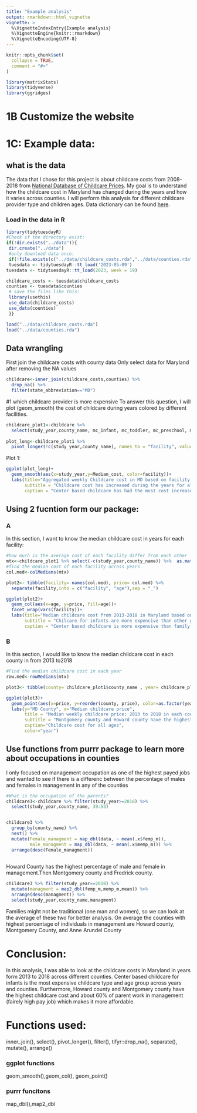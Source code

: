 ```yaml
---
title: "Example analysis"
output: rmarkdown::html_vignette
vignette: >
  %\VignetteIndexEntry{Example analysis}
  %\VignetteEngine{knitr::rmarkdown}
  %\VignetteEncoding{UTF-8}
---
```


```r
knitr::opts_chunk$set(
  collapse = TRUE,
  comment = "#>"
)
```

```r
library(matrixStats)
library(tidyverse)
library(ggridges)
```

# 1B Customize the website

# 1C: Example data:

## what is the data

The data that I chose for this project is about childcare costs from 2008-2018 from [National Database of Childcare Prices](https://www.dol.gov/agencies/wb/topics/featured-childcare). My goal is to understand how the childcare cost in Maryland has changed during the years and how it varies across counties. I will perform this analysis for different childcare provider type and children ages. Data dictionary can be found [here](https://github.com/rfordatascience/tidytuesday/blob/master/data/2023/2023-05-09/readme.md).

### Load in the data in R

```r
library(tidytuesdayR)
#Check if the directory exist:
if(!dir.exists("../data")){
 dir.create("../data")
 #only download data once:
 if(!file.exists(c("../data/childcare_costs.rda","../data/counties.rda"))){
 tuesdata <- tidytuesdayR::tt_load('2023-05-09')
tuesdata <- tidytuesdayR::tt_load(2023, week = 19)

childcare_costs <- tuesdata$childcare_costs
counties <- tuesdata$counties
 # save the files like this:
 library(usethis)
 use_data(childcare_costs)
 use_data(counties)
 }}
```

```r
load("../data/childcare_costs.rda")
load("../data/counties.rda")
```

## Data wrangling
First join the childcare costs with county data
Only select data for Maryland after removing the NA values

```r
childcare<-inner_join(childcare_costs,counties) %>%
  drop_na() %>% 
  filter(state_abbreviation=="MD")
```


#1 which childcare provider is more expensive
To answer this question, I will plot (geom_smooth) the cost of childcare during years colored by different facilities.

```r
childcare_plot1<-childcare %>% 
  select(study_year,county_name, mc_infant, mc_toddler, mc_preschool, mfcc_infant, mfcc_toddler,mfcc_preschool)
         
plot_long<-childcare_plot1 %>%
  pivot_longer(!c(study_year,county_name), names_to = "facility", values_to = "Median_cost")

```


Plot 1:

```r
ggplot(plot_long)+
  geom_smooth(aes(x=study_year,y=Median_cost, color=facility))+
  labs(title="Aggregated weekly Childcare cost in MD based on facility type: 2013-2018",
       subtitle = "Childcare cost has increased during the years for all facility types\n(mc=center based, mfcc=family childcare)",
       caption = "Center based childcare has had the most cost increase during the years")

```
## Using 2 fucntion form our package:

### A
In this section, I want to know the median childcare cost in years for each facility:

```r
#how much is the average cost of each facility differ from each other 
mtx<-childcare_plot1 %>% select(-c(study_year,county_name)) %>%  as.matrix()
#find the median cost of each facility across years
col.med<-colMedians(mtx)

plot2<- tibble(facility= names(col.med), price= col.med) %>% 
  separate(facility,into = c("facility", "age"),sep = "_") 

ggplot(plot2)+
  geom_col(aes(x=age, y=price, fill=age))+
  facet_wrap(vars(facility))+
  labs(title="Median childcare cost from 2013-2018 in Maryland based on age and facility",
       subtitle = "Chilcare for infants are more expencive than other groups\nboth in mc and mfcc (mc=center based, mfcc=family childcare)",
       caption = "Center based childcare is more expensive than family based childcare")

```

### B
In this section, I would like to know the median childcare cost in each county in from 2013 to2018

```r
#Find the median childcare cost in each year
row.med<-rowMedians(mtx)

plot3<- tibble(county= childcare_plot1$county_name , year= childcare_plot1$study_year, price= row.med)

ggplot(plot3)+
  geom_point(aes(x=price, y=reorder(county, price), color=as.factor(year)))+
  labs(y="MD County", x="Median childcare price",
       title = "Median weekly childcare price: 2013 to 2018 in each county in MD",
       subtitle = "Montgomery county and Howard county have the highest weekly childcare cost",
       caption="Childcare cost for all ages",
       color="year")
```


## Use functions from purrr package to learn more about occupations in counties

I only focused on management occupation as one of the highest payed jobs and wanted to see if there is a differenc between the percentage of males and females in management in any of the counties 



```r
#What is the occupation of the parents?
childcare3<-childcare %>% filter(study_year>=2016) %>% 
  select(study_year,county_name, 39:53) 


childcare3 %>% 
  group_by(county_name) %>% 
  nest() %>% 
  mutate(Female_managment = map_dbl(data, ~ mean(.x$femp_m)),
         male_managment = map_dbl(data, ~ mean(.x$memp_m))) %>%
  arrange(desc(Female_managment))
  
```
Howard County has the highest percentage of male and female in management.Then Montgomery county and Fredrick county.

```r
childcare3 %>% filter(study_year==2018) %>% 
  mutate(managment = map2_dbl(femp_m,memp_m,mean)) %>%
  arrange(desc(managment)) %>% 
  select(study_year,county_name,managment)
```

Families might not be traditional (one man and women), so we can look at the average of these two for better analysis.
On average the counties with highest percentage of individuals in management are Howard county, Montgomery County, and Anne Arundel County

# Conclusion:

In this analysis, I was able to look at the childcare costs in Maryland in years form 2013 to 2018 across different counties. Center based childcare for infants is the most expensive childcare type and age group across years and counties. Furthermore, Howard county and Montgomery county have the highest childcare cost and about 60% of parent work in management (fairely high pay job) which makes it more affordable.



# Functions used:
inner_join(), select(), pivot_longer(), filter(), tifyr::drop_na(), separate(), mutate(), arrange()

### ggplot functions
geom_smooth(),geom_col(), geom_point()

### purrr funcitons
map_dbl(),map2_dbl

